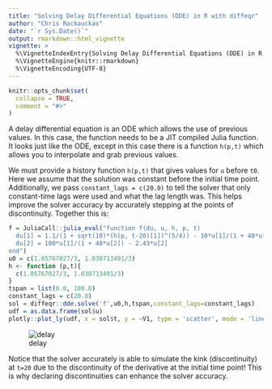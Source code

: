 ---
title: "Solving Delay Differential Equations (DDE) in R with diffeqr"
author: "Chris Rackauckas"
date: "`r Sys.Date()`"
output: rmarkdown::html_vignette
vignette: >
  %\VignetteIndexEntry{Solving Delay Differential Equations (DDE) in R with diffeqr}
  %\VignetteEngine{knitr::rmarkdown}
  %\VignetteEncoding{UTF-8}
---

```{r setup, include = FALSE}
knitr::opts_chunk$set(
  collapse = TRUE,
  comment = "#>"
)
```

A delay differential equation is an ODE which allows the use of previous values. In this case, the function
needs to be a JIT compiled Julia function. It looks just like the ODE, except in this case there is a function
`h(p,t)` which allows you to interpolate and grab previous values.

We must provide a history function `h(p,t)` that gives values for `u` before
`t0`. Here we assume that the solution was constant before the initial time point. Additionally, we pass
`constant_lags = c(20.0)` to tell the solver that only constant-time lags were used and what the lag length
was. This helps improve the solver accuracy by accurately stepping at the points of discontinuity. Together
this is:

```R
f = JuliaCall::julia_eval("function f(du, u, h, p, t)
  du[1] = 1.1/(1 + sqrt(10)*(h(p, t-20)[1])^(5/4)) - 10*u[1]/(1 + 40*u[2])
  du[2] = 100*u[1]/(1 + 40*u[2]) - 2.43*u[2]
end")
u0 = c(1.05767027/3, 1.030713491/3)
h <- function (p,t){
  c(1.05767027/3, 1.030713491/3)
}
tspan = list(0.0, 100.0)
constant_lags = c(20.0)
sol = diffeqr::dde.solve('f',u0,h,tspan,constant_lags=constant_lags)
udf = as.data.frame(sol$u)
plotly::plot_ly(udf, x = sol$t, y = ~V1, type = 'scatter', mode = 'lines') %>% plotly::add_trace(y = ~V2)
```

![delay](https://user-images.githubusercontent.com/1814174/39023532-10bdd750-43f0-11e8-837d-156d33ea2f99.png)

Notice that the solver accurately is able to simulate the kink (discontinuity) at `t=20` due to the discontinuity
of the derivative at the initial time point! This is why declaring discontinuities can enhance the solver accuracy.
